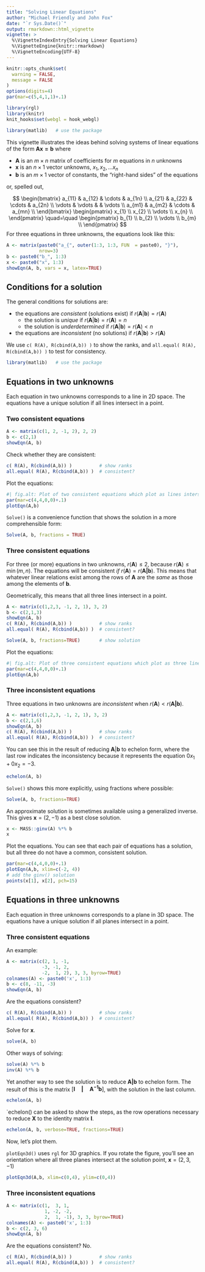 ```yaml
---
title: "Solving Linear Equations"
author: "Michael Friendly and John Fox"
date: "`r Sys.Date()`"
output: rmarkdown::html_vignette
vignette: >
  %\VignetteIndexEntry{Solving Linear Equations}
  %\VignetteEngine{knitr::rmarkdown}
  %\VignetteEncoding{UTF-8}
---
```


```r
knitr::opts_chunk$set(
  warning = FALSE,
  message = FALSE
)
options(digits=4)
par(mar=c(5,4,1,1)+.1)
```

```r
library(rgl)
library(knitr)
knit_hooks$set(webgl = hook_webgl)
```

```r
library(matlib)   # use the package
```

<!-- Test `latexMatrix()`: -->

<!-- ```{r symbMat0, results='asis', echo=FALSE} -->
<!-- latexMatrix("b", nrow = "m", ncol=1, lhs="A") -->
<!-- ``` -->


This vignette illustrates the ideas behind solving systems of linear equations of the form $\mathbf{A x = b}$
where 

- $\mathbf{A}$ is an $m \times n$ matrix of coefficients for $m$ equations in $n$ unknowns
- $\mathbf{x}$ is an $n \times 1$ vector unknowns, $x_1, x_2, \dots x_n$
- $\mathbf{b}$ is an $m \times 1$ vector of constants, the "right-hand sides" of the equations

or, spelled out,

<!-- ```{r symbMat, results='asis', echo=FALSE} -->
<!-- latexMatrix("a", nrow = "m", ncol="n", matrix="bmatrix") -->
<!-- latexMatrix("x", nrow = "n", ncol=1) -->
<!-- cat("\\quad=\\quad") -->
<!-- latexMatrix("b", nrow = "m", ncol=1) -->
<!-- ``` -->

$$
\begin{bmatrix} 
  a_{11} & a_{12} & \cdots & a_{1n} \\ 
  a_{21} & a_{22} & \cdots & a_{2n} \\ 
  \vdots & \vdots &        & \vdots \\ 
  a_{m1} & a_{m2} & \cdots & a_{mn} \\ 
\end{bmatrix}
\begin{pmatrix} 
  x_{1} \\ 
  x_{2} \\ 
  \vdots \\ 
  x_{n} \\ 
\end{pmatrix}
\quad=\quad
\begin{pmatrix} 
  b_{1} \\ 
  b_{2} \\ 
  \vdots \\ 
  b_{m} \\ 
\end{pmatrix}
$$
For three equations in three unknowns, the equations look like this:

```r
A <- matrix(paste0("a_{", outer(1:3, 1:3, FUN  = paste0), "}"), 
            nrow=3) 
b <- paste0("b_", 1:3)
x <- paste0("x", 1:3)
showEqn(A, b, vars = x, latex=TRUE)
```


## Conditions for a solution
The general conditions for solutions are:

- the equations are *consistent* (solutions exist) if $r( \mathbf{A} | \mathbf{b}) = r( \mathbf{A})$
    - the solution is *unique* if $r( \mathbf{A} | \mathbf{b}) = r( \mathbf{A}) = n$
    - the solution is *underdetermined* if $r( \mathbf{A} | \mathbf{b}) = r( \mathbf{A}) < n$
- the equations are *inconsistent* (no solutions) if $r( \mathbf{A} | \mathbf{b}) > r( \mathbf{A})$

We use `c( R(A), R(cbind(A,b)) )` to show the ranks, and `all.equal( R(A), R(cbind(A,b)) )` to test
for consistency.

```r
library(matlib)   # use the package
```
## Equations in two unknowns

Each equation in two unknowns corresponds to a line in 2D space. The equations
have a unique solution if all lines intersect in a point.

### Two consistent equations
```r
A <- matrix(c(1, 2, -1, 2), 2, 2)
b <- c(2,1)
showEqn(A, b)
```

Check whether they are consistent:
```r
c( R(A), R(cbind(A,b)) )          # show ranks
all.equal( R(A), R(cbind(A,b)) )  # consistent?
```


Plot the equations:
```r
#| fig.alt: Plot of two consistent equations which plot as lines intersecting in a point
par(mar=c(4,4,0,0)+.1)
plotEqn(A,b)
```

`Solve()` is a convenience function that shows the solution in a more comprehensible form:
```r
Solve(A, b, fractions = TRUE)
```


### Three consistent equations

For three (or more) equations in two unknowns, $r(\mathbf{A}) \le 2$, because  $r(\mathbf{A}) \le \min(m,n)$.
The equations will be consistent
*if* $r(\mathbf{A}) = r(\mathbf{A | b})$. This means that whatever linear relations
exist among the rows of $\mathbf{A}$ are the *same* as those among the elements of $\mathbf{b}$.

Geometrically, this means that all three lines intersect in a point.
```r
A <- matrix(c(1,2,3, -1, 2, 1), 3, 2)
b <- c(2,1,3)
showEqn(A, b)
c( R(A), R(cbind(A,b)) )          # show ranks
all.equal( R(A), R(cbind(A,b)) )  # consistent?

Solve(A, b, fractions=TRUE)       # show solution 
```
Plot the equations:
```r
#| fig.alt: Plot of three consistent equations which plot as three lines intersecting in a point
par(mar=c(4,4,0,0)+.1)
plotEqn(A,b)
```

### Three inconsistent equations
Three equations in two unknowns are *inconsistent* when $r(\mathbf{A}) < r(\mathbf{A | b})$.
```r
A <- matrix(c(1,2,3, -1, 2, 1), 3, 2)
b <- c(2,1,6)
showEqn(A, b)
c( R(A), R(cbind(A,b)) )          # show ranks
all.equal( R(A), R(cbind(A,b)) )  # consistent?
```

You can see this in the result of reducing $\mathbf{A} | \mathbf{b}$ to echelon form, where the
last row indicates the inconsistency because it represents the equation
$0 x_1 + 0 x_2 = -3$.

```r
echelon(A, b)
```

`Solve()` shows this more explicitly, using fractions where possible:

```r
Solve(A, b, fractions=TRUE)
```


An approximate solution is sometimes available using a generalized inverse.
This gives $\mathbf{x} = (2, -1)$ as a best close solution.
```r
x <- MASS::ginv(A) %*% b
x
```


Plot the equations. You can see that each pair of equations has a solution,
but all three do not have a common, consistent solution.
```r
par(mar=c(4,4,0,0)+.1)
plotEqn(A,b, xlim=c(-2, 4))
# add the ginv() solution
points(x[1], x[2], pch=15)
```



## Equations in three unknowns

Each equation in three unknowns corresponds to a plane in 3D space. The equations
have a unique solution if all planes intersect in a point.

### Three consistent equations
An example:

```r
A <- matrix(c(2, 1, -1,
             -3, -1, 2,
             -2,  1, 2), 3, 3, byrow=TRUE)
colnames(A) <- paste0('x', 1:3)
b <- c(8, -11, -3)
showEqn(A, b)
```

Are the equations consistent?
```r
c( R(A), R(cbind(A,b)) )          # show ranks
all.equal( R(A), R(cbind(A,b)) )  # consistent?
```
Solve for $\mathbf{x}$.  

```r
solve(A, b)
```
Other ways of solving:

```r
solve(A) %*% b
inv(A) %*% b
```

Yet another way to see the solution is to reduce $\mathbf{A | b}$ to echelon form. The result of this is the matrix $[\mathbf{I \quad | \quad A^{-1}b}]$,
with the solution in the last column. 

```r
echelon(A, b)
```

`echelon() can be asked to show the steps, as the row operations necessary to reduce $\mathbf{X}$
to the identity matrix $\mathbf{I}$.

```r
echelon(A, b, verbose=TRUE, fractions=TRUE)
```

Now, let's plot them.  

`plotEqn3d()` uses `rgl` for 3D graphics.  If you rotate the figure, you'll see an orientation
where all three planes intersect at the solution point, $\mathbf{x} = (2, 3, -1)$ 
```r
plotEqn3d(A,b, xlim=c(0,4), ylim=c(0,4))
```

### Three inconsistent equations

```r
A <- matrix(c(1,  3, 1,
              1, -2, -2,
              2,  1, -1), 3, 3, byrow=TRUE)
colnames(A) <- paste0('x', 1:3)
b <- c(2, 3, 6)
showEqn(A, b)
```

Are the equations consistent? No.

```r
c( R(A), R(cbind(A,b)) )          # show ranks
all.equal( R(A), R(cbind(A,b)) )  # consistent?
```
